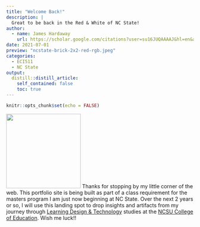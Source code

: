 ```yaml
---
title: "Welcome Back!"
description: |
  Great to be back in the Red & White of NC State!
author:
  - name: James Hardaway
    url: https://scholar.google.com/citations?user=su16JUQAAAAJ&hl=en&authuser=1
date: 2021-07-01
preview: "ncstate-brick-2x2-red-rgb.jpeg"
categories:
  - ECI511
  - NC State
output:
  distill::distill_article:
    self_contained: false
    toc: true
---
```


```r
knitr::opts_chunk$set(echo = FALSE)
```

::: float-left
<img src="ncstate-brick-2x2-red-rgb.jpeg" width="200px"/>
Thanks for stopping by my little corner of the web. This portfolio site is being built as part of a class requirement for the masters program I am just now beginning at NC State. Over the next 2 years or so, I will use this landing spot to drop insights and artifacts from my journey through [Learning Design & Technology](https://online-distance.ncsu.edu/program/master-of-science-in-learning-design-and-technology/) studies at the [NCSU College of Education](https://ced.ncsu.edu/). Wish me luck!!
:::